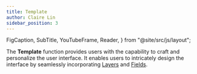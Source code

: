 ```yaml
---
title: Template
author: Claire Lin
sidebar_position: 3
---
```


  FigCaption,
  SubTitle,
  YouTubeFrame,
  Reader,
} from "@site/src/js/layout";

<SubTitle text="Shape Your Interface: Customize, Layer by Layer." />
<Reader text="Designer" />

The **Template** function provides users with the capability to craft and personalize the user interface. It enables users to intricately design the interface by seamlessly incorporating [Layers](../components/layers/) and [Fields](../components/fields/).

<YouTubeFrame
  src="https://www.youtube-nocookie.com/embed/nNAq63Cc1IQ"
  title="Sync Dataset from LabIMotion Hub"
  width="400"
/>
<FigCaption text="Designer - work area and preview of template" />
